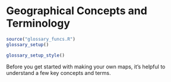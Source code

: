# Geographical Concepts and Terminology

```r
source("glossary_funcs.R")
glossary_setup()
```

```r
glossary_setup_style()
```

Before you get started with making your own maps, it's helpful to understand a few key concepts and terms.
